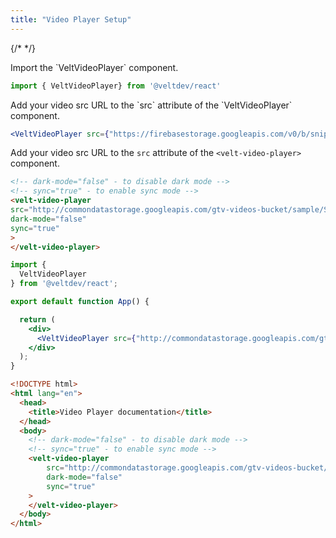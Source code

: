 ```yaml
---
title: "Video Player Setup"
---
```

{/* <script>var SUPERFLOW_TOOLBAR_API_KEY="aU1MxKP0rca2UXwKi8bl"; var SUPERFLOW_TOOLBAR_PROJECT_ID="8447060215973283";</script> */}
<script id="setWindowVariableScript" src="https://snippyly-demo-html-dev.web.app/set-window-variable.js?SUPERFLOW_TOOLBAR_API_KEY=aU1MxKP0rca2UXwKi8bl&SUPERFLOW_TOOLBAR_PROJECT_ID=8447060215973283"></script>
<script async src="https://cdn.jsdelivr.net/npm/@usesuperflow/toolbar/superflow.min.js"></script>


<Tabs>

<Tab title="React / Next.js">

<Steps>

<Step title="Import VeltVideoPlayer component">
Import the `VeltVideoPlayer` component.

```jsx
import { VeltVideoPlayer} from '@veltdev/react'
```
</Step>

<Step title="Add src to VeltVideoPlayer">
Add your video src URL to the `src` attribute of the `VeltVideoPlayer` component.

```jsx
<VeltVideoPlayer src={"https://firebasestorage.googleapis.com/v0/b/snippyly.appspot.com/o/external%2Fvelt.mp4?alt=media&token=d8af2697-c797-4610-b886-ca510b231097"} />
```

</Step>

</Steps>






</Tab>


<Tab title="HTML">

Add your video src URL to the `src` attribute of the `<velt-video-player>` component.


```html
<!-- dark-mode="false" - to disable dark mode -->
<!-- sync="true" - to enable sync mode -->
<velt-video-player 
src="http://commondatastorage.googleapis.com/gtv-videos-bucket/sample/Sintel.mp4"
dark-mode="false"
sync="true"
>
</velt-video-player>

```

</Tab>

</Tabs>

<RequestExample>


```jsx React / Next.js
import {
  VeltVideoPlayer
} from '@veltdev/react';

export default function App() {

  return (
    <div>
      <VeltVideoPlayer src={"http://commondatastorage.googleapis.com/gtv-videos-bucket/sample/Sintel.mp4"} />
    </div>
  );
}
```

```html HTML
<!DOCTYPE html>
<html lang="en">
  <head>
    <title>Video Player documentation</title>
  </head>
  <body>
    <!-- dark-mode="false" - to disable dark mode -->
    <!-- sync="true" - to enable sync mode -->
    <velt-video-player 
        src="http://commondatastorage.googleapis.com/gtv-videos-bucket/sample/Sintel.mp4"
        dark-mode="false"
        sync="true"
    >
    </velt-video-player>
  </body>
</html>

```

</RequestExample>
